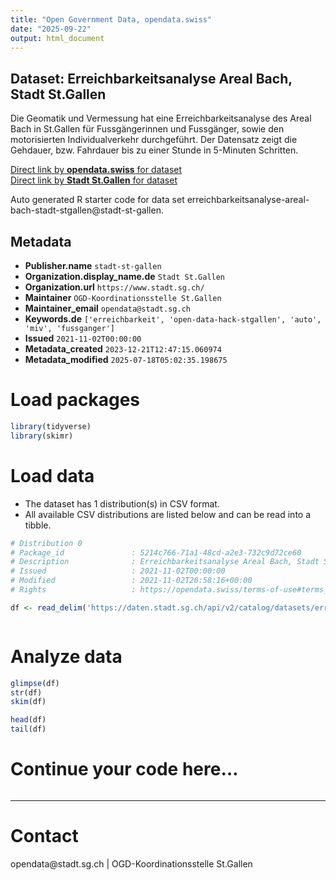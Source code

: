 ```yaml
---
title: "Open Government Data, opendata.swiss"
date: "2025-09-22"
output: html_document
---
```


## Dataset: Erreichbarkeitsanalyse Areal Bach, Stadt St.Gallen

Die Geomatik und Vermessung hat eine Erreichbarkeitsanalyse des Areal Bach in St.Gallen für Fussgängerinnen und Fussgänger, sowie den motorisierten Individualverkehr durchgeführt. Der Datensatz zeigt die Gehdauer, bzw. Fahrdauer bis zu einer Stunde in 5-Minuten Schritten.

[Direct link by **opendata.swiss** for dataset](https://opendata.swiss/de/dataset/erreichbarkeitsanalyse-areal-bach-stadt-st-gallen)<br>
[Direct link by **Stadt St.Gallen** for dataset](https://daten.stadt.sg.ch/explore/dataset/erreichbarkeitsanalyse-areal-bach-stadt-stgallen/)

Auto generated R starter code for data set erreichbarkeitsanalyse-areal-bach-stadt-stgallen@stadt-st-gallen.

## Metadata

- **Publisher.name** `stadt-st-gallen`
- **Organization.display_name.de** `Stadt St.Gallen`
- **Organization.url** `https://www.stadt.sg.ch/`
- **Maintainer** `OGD-Koordinationsstelle St.Gallen`
- **Maintainer_email** `opendata@stadt.sg.ch`
- **Keywords.de** `['erreichbarkeit', 'open-data-hack-stgallen', 'auto', 'miv', 'fussganger']`
- **Issued** `2021-11-02T00:00:00`
- **Metadata_created** `2023-12-21T12:47:15.060974`
- **Metadata_modified** `2025-07-18T05:02:35.198675`


# Load packages

```r

library(tidyverse)
library(skimr)

```

# Load data

-   The dataset has 1 distribution(s) in CSV format.
-   All available CSV distributions are listed below and can be read into a tibble.

```r

# Distribution 0
# Package_id               : 5214c766-71a1-48cd-a2e3-732c9d72ce60
# Description              : Erreichbarkeitsanalyse Areal Bach, Stadt St.Gallen (csv)
# Issued                   : 2021-11-02T00:00:00
# Modified                 : 2021-11-02T20:58:16+00:00
# Rights                   : https://opendata.swiss/terms-of-use#terms_by

df <- read_delim('https://daten.stadt.sg.ch/api/v2/catalog/datasets/erreichbarkeitsanalyse-areal-bach-stadt-stgallen/exports/csv?use_labels=true')



```

# Analyze data

```r

glimpse(df)
str(df)
skim(df)

head(df)
tail(df)

```

# Continue your code here...

```r

```

------------------------------------------------------------------------

# Contact

opendata@stadt.sg.ch | OGD-Koordinationsstelle St.Gallen
